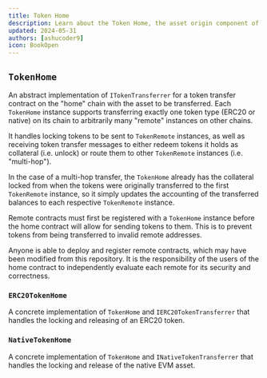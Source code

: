 ```yaml
---
title: Token Home
description: Learn about the Token Home, the asset origin component of the DITTO
updated: 2024-05-31
authors: [ashucoder9]
icon: BookOpen
---
```


## `TokenHome`

An abstract implementation of `ITokenTransferrer` for a token transfer contract on the "home" chain with the asset to be transferred. Each `TokenHome` instance supports transferring exactly one token type (ERC20 or native) on its chain to arbitrarily many "remote" instances on other chains.

It handles locking tokens to be sent to `TokenRemote` instances, as well as receiving token transfer messages to either redeem tokens it holds as collateral (i.e. unlock) or route them to other `TokenRemote` instances (i.e. "multi-hop").

In the case of a multi-hop transfer, the `TokenHome` already has the collateral locked from when the tokens were originally transferred to the first `TokenRemote` instance, so it simply updates the accounting of the transferred balances to each respective `TokenRemote` instance.

Remote contracts must first be registered with a `TokenHome` instance before the home contract will allow for sending tokens to them. This is to prevent tokens from being transferred to invalid remote addresses.

Anyone is able to deploy and register remote contracts, which may have been modified from this repository. It is the responsibility of the users of the home contract to independently evaluate each remote for its security and correctness.

### `ERC20TokenHome`

A concrete implementation of `TokenHome` and `IERC20TokenTransferrer` that handles the locking and releasing of an ERC20 token.

### `NativeTokenHome`

A concrete implementation of `TokenHome` and `INativeTokenTransferrer` that handles the locking and release of the native EVM asset.
